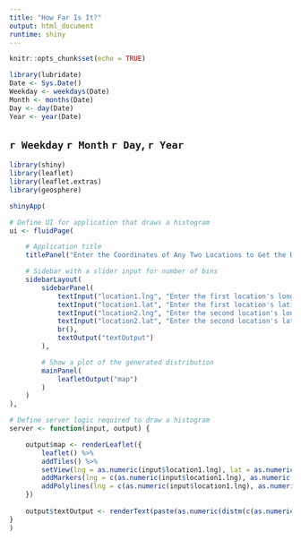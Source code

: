 ```yaml
---
title: "How Far Is It?"
output: html_document
runtime: shiny
---
```


```r
knitr::opts_chunk$set(echo = TRUE)
```

```r
library(lubridate)
Date <- Sys.Date()
Weekday <- weekdays(Date)
Month <- months(Date)
Day <- day(Date)
Year <- year(Date)
```

## `r Weekday` `r Month` `r Day`, `r Year`

```r
library(shiny)
library(leaflet)
library(leaflet.extras)
library(geosphere)

shinyApp(

# Define UI for application that draws a histogram
ui <- fluidPage(

    # Application title
    titlePanel("Enter the Coordinates of Any Two Locations to Get the Distance Between Them"),

    # Sidebar with a slider input for number of bins 
    sidebarLayout(
        sidebarPanel(
            textInput("location1.lng", "Enter the first location's longitude coordinate:", value = -76.6205),
            textInput("location1.lat", "Enter the first location's latitude coordinate:", value = 39.3299),
            textInput("location2.lng", "Enter the second location's longitude coordinate", value = 0),
            textInput("location2.lat", "Enter the second location's latitude coordinate", value = 51.4934),
            br(),
            textOutput("textOutput")
        ),

        # Show a plot of the generated distribution
        mainPanel(
            leafletOutput("map")
        )
    )
),

# Define server logic required to draw a histogram
server <- function(input, output) {

    output$map <- renderLeaflet({
        leaflet() %>% 
        addTiles() %>%
        setView(lng = as.numeric(input$location1.lng), lat = as.numeric(input$location1.lat), zoom = 5) %>%
        addMarkers(lng = c(as.numeric(input$location1.lng), as.numeric(input$location2.lng)), lat = c(as.numeric(input$location1.lat), as.numeric(input$location2.lat)), popup = c(paste("Longitude:", input$location1.lng, ", Latitude:", input$location1.lat, sep = " "), paste("Longitude:", input$location2.lng, ", Latitude:", input$location2.lat, sep = " "))) %>%
        addPolylines(lng = c(as.numeric(input$location1.lng), as.numeric(input$location2.lng)), lat = c(as.numeric(input$location1.lat), as.numeric(input$location2.lat)))
    })
    
    output$textOutput <- renderText(paste(as.numeric(distm(c(as.numeric(input$location1.lng), as.numeric(input$location1.lat)), c(as.numeric(input$location2.lng), as.numeric(input$location2.lat)), fun = distHaversine)) / 1000, "kilometres", sep = " "))
}
)
```
